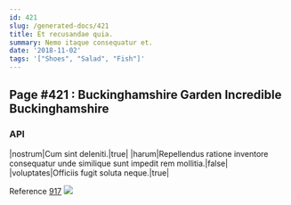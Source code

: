 ```yaml
---
id: 421
slug: /generated-docs/421
title: Et recusandae quia.
summary: Nemo itaque consequatur et.
date: '2018-11-02'
tags: '["Shoes", "Salad", "Fish"]'
---
```


## Page #421 : Buckinghamshire Garden Incredible Buckinghamshire
### API

|nostrum|Cum sint deleniti.|true|
|harum|Repellendus ratione inventore consequatur unde similique sunt impedit rem mollitia.|false|
|voluptates|Officiis fugit soluta neque.|true|

Reference [917](/917)
![](/assets/cats-5.jpg)


